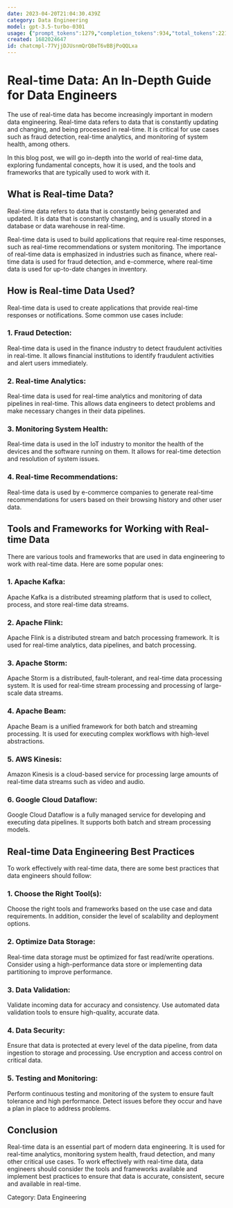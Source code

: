 ```yaml
---
date: 2023-04-20T21:04:30.439Z
category: Data Engineering
model: gpt-3.5-turbo-0301
usage: {"prompt_tokens":1279,"completion_tokens":934,"total_tokens":2213}
created: 1682024647
id: chatcmpl-77VjjDJUsnmQrQ8eT6vBBjPoQQLxa
---
```


# Real-time Data: An In-Depth Guide for Data Engineers

The use of real-time data has become increasingly important in modern data engineering. Real-time data refers to data that is constantly updating and changing, and being processed in real-time. It is critical for use cases such as fraud detection, real-time analytics, and monitoring of system health, among others. 

In this blog post, we will go in-depth into the world of real-time data, exploring fundamental concepts, how it is used, and the tools and frameworks that are typically used to work with it.

## What is Real-time Data?

Real-time data refers to data that is constantly being generated and updated. It is data that is constantly changing, and is usually stored in a database or data warehouse in real-time. 

Real-time data is used to build applications that require real-time responses, such as real-time recommendations or system monitoring. The importance of real-time data is emphasized in industries such as finance, where real-time data is used for fraud detection, and e-commerce, where real-time data is used for up-to-date changes in inventory.

## How is Real-time Data Used?

Real-time data is used to create applications that provide real-time responses or notifications. Some common use cases include:

### 1. Fraud Detection:
Real-time data is used in the finance industry to detect fraudulent activities in real-time. It allows financial institutions to identify fraudulent activities and alert users immediately.

### 2. Real-time Analytics:
Real-time data is used for real-time analytics and monitoring of data pipelines in real-time. This allows data engineers to detect problems and make necessary changes in their data pipelines.

### 3. Monitoring System Health:
Real-time data is used in the IoT industry to monitor the health of the devices and the software running on them. It allows for real-time detection and resolution of system issues.

### 4. Real-time Recommendations:
Real-time data is used by e-commerce companies to generate real-time recommendations for users based on their browsing history and other user data.

## Tools and Frameworks for Working with Real-time Data

There are various tools and frameworks that are used in data engineering to work with real-time data. Here are some popular ones:

### 1. Apache Kafka:
Apache Kafka is a distributed streaming platform that is used to collect, process, and store real-time data streams.

### 2. Apache Flink:
Apache Flink is a distributed stream and batch processing framework. It is used for real-time analytics, data pipelines, and batch processing.

### 3. Apache Storm:
Apache Storm is a distributed, fault-tolerant, and real-time data processing system. It is used for real-time stream processing and processing of large-scale data streams.

### 4. Apache Beam:
Apache Beam is a unified framework for both batch and streaming processing. It is used for executing complex workflows with high-level abstractions.

### 5. AWS Kinesis:
Amazon Kinesis is a cloud-based service for processing large amounts of real-time data streams such as video and audio.

### 6. Google Cloud Dataflow:
Google Cloud Dataflow is a fully managed service for developing and executing data pipelines. It supports both batch and stream processing models.

## Real-time Data Engineering Best Practices

To work effectively with real-time data, there are some best practices that data engineers should follow:

### 1. Choose the Right Tool(s):
Choose the right tools and frameworks based on the use case and data requirements. In addition, consider the level of scalability and deployment options.

### 2. Optimize Data Storage:
Real-time data storage must be optimized for fast read/write operations. Consider using a high-performance data store or implementing data partitioning to improve performance.

### 3. Data Validation:
Validate incoming data for accuracy and consistency. Use automated data validation tools to ensure high-quality, accurate data.

### 4. Data Security:
Ensure that data is protected at every level of the data pipeline, from data ingestion to storage and processing. Use encryption and access control on critical data.

### 5. Testing and Monitoring:
Perform continuous testing and monitoring of the system to ensure fault tolerance and high performance. Detect issues before they occur and have a plan in place to address problems.

## Conclusion

Real-time data is an essential part of modern data engineering. It is used for real-time analytics, monitoring system health, fraud detection, and many other critical use cases. To work effectively with real-time data, data engineers should consider the tools and frameworks available and implement best practices to ensure that data is accurate, consistent, secure and available in real-time.

Category: Data Engineering